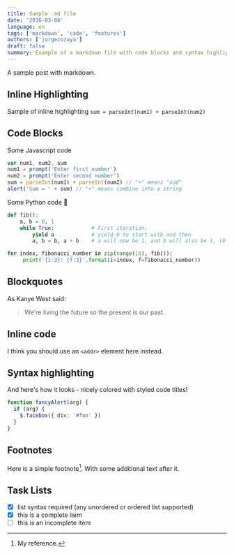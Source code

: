 ```yaml
---
title: Sample .md file
date: '2016-03-08'
language: en
tags: ['markdown', 'code', 'features']
authors: ['jorgezozaya']
draft: false
summary: Example of a markdown file with code blocks and syntax highlighting
---
```


A sample post with markdown.

## Inline Highlighting

Sample of inline highlighting `sum = parseInt(num1) + parseInt(num2)`

## Code Blocks

Some Javascript code

```javascript
var num1, num2, sum
num1 = prompt('Enter first number')
num2 = prompt('Enter second number')
sum = parseInt(num1) + parseInt(num2) // "+" means "add"
alert('Sum = ' + sum) // "+" means combine into a string
```

Some Python code 🐍

```python
def fib():
    a, b = 0, 1
    while True:            # First iteration:
        yield a            # yield 0 to start with and then
        a, b = b, a + b    # a will now be 1, and b will also be 1, (0 + 1)

for index, fibonacci_number in zip(range(10), fib()):
     print('{i:3}: {f:3}'.format(i=index, f=fibonacci_number))
```



## Blockquotes

As Kanye West said:

> We're living the future so
> the present is our past.

## Inline code

I think you should use an
`<addr>` element here instead.

## Syntax highlighting


And here's how it looks - nicely colored with styled code titles!

```js:fancyAlert.js
function fancyAlert(arg) {
  if (arg) {
    $.facebox({ div: '#foo' })
  }
}
```

## Footnotes


Here is a simple footnote[^1]. With some additional text after it.

[^1]: My reference.

## Task Lists


- [x] list syntax required (any unordered or ordered list supported)
- [x] this is a complete item
- [ ] this is an incomplete item